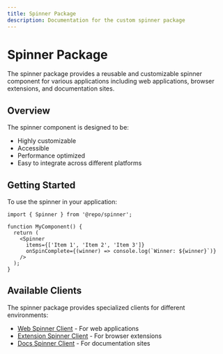 ```yaml
---
title: Spinner Package
description: Documentation for the custom spinner package
---
```


# Spinner Package

The spinner package provides a reusable and customizable spinner component for various applications including web applications, browser extensions, and documentation sites.

## Overview

The spinner component is designed to be:

- Highly customizable
- Accessible
- Performance optimized
- Easy to integrate across different platforms

## Getting Started

To use the spinner in your application:

```tsx
import { Spinner } from '@repo/spinner';

function MyComponent() {
  return (
    <Spinner 
      items={['Item 1', 'Item 2', 'Item 3']}
      onSpinComplete={(winner) => console.log(`Winner: ${winner}`)}
    />
  );
}
```

## Available Clients

The spinner package provides specialized clients for different environments:

- [Web Spinner Client](/docs/spinner/web-client) - For web applications
- [Extension Spinner Client](/docs/spinner/extension-client) - For browser extensions
- [Docs Spinner Client](/docs/spinner/docs-client) - For documentation sites